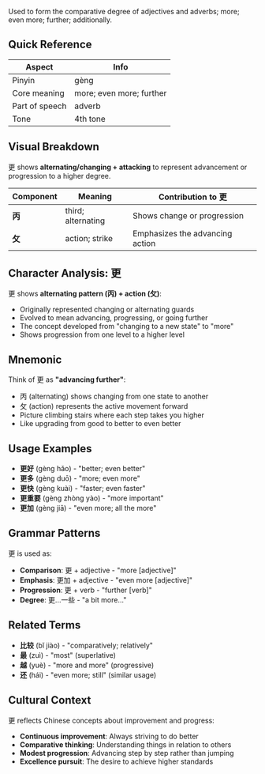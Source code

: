 Used to form the comparative degree of adjectives and adverbs; more; even more; further;
additionally.

## Quick Reference

| Aspect         | Info                     |
| -------------- | ------------------------ |
| Pinyin         | gèng                     |
| Core meaning   | more; even more; further |
| Part of speech | adverb                   |
| Tone           | 4th tone                 |

## Visual Breakdown

更 shows **alternating/changing + attacking** to represent advancement or progression to a higher
degree.

| Component | Meaning            | Contribution to 更              |
| --------- | ------------------ | ------------------------------- |
| **丙**    | third; alternating | Shows change or progression     |
| **攵**    | action; strike     | Emphasizes the advancing action |

## Character Analysis: 更

更 shows **alternating pattern (丙) + action (攵)**:

- Originally represented changing or alternating guards
- Evolved to mean advancing, progressing, or going further
- The concept developed from "changing to a new state" to "more"
- Shows progression from one level to a higher level

## Mnemonic

Think of 更 as **"advancing further"**:

- 丙 (alternating) shows changing from one state to another
- 攵 (action) represents the active movement forward
- Picture climbing stairs where each step takes you higher
- Like upgrading from good to better to even better

## Usage Examples

- **更好** (gèng hǎo) - "better; even better"
- **更多** (gèng duō) - "more; even more"
- **更快** (gèng kuài) - "faster; even faster"
- **更重要** (gèng zhòng yào) - "more important"
- **更加** (gèng jiā) - "even more; all the more"

## Grammar Patterns

更 is used as:

- **Comparison**: 更 + adjective - "more [adjective]"
- **Emphasis**: 更加 + adjective - "even more [adjective]"
- **Progression**: 更 + verb - "further [verb]"
- **Degree**: 更...一些 - "a bit more..."

## Related Terms

- **比较** (bǐ jiào) - "comparatively; relatively"
- **最** (zuì) - "most" (superlative)
- **越** (yuè) - "more and more" (progressive)
- **还** (hái) - "even more; still" (similar usage)

## Cultural Context

更 reflects Chinese concepts about improvement and progress:

- **Continuous improvement**: Always striving to do better
- **Comparative thinking**: Understanding things in relation to others
- **Modest progression**: Advancing step by step rather than jumping
- **Excellence pursuit**: The desire to achieve higher standards
